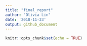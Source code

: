```yaml
---
title: "final_report"
author: "Olivia Lin"
date: '2018-11-23'
output: github_document
---
```


```r
knitr::opts_chunk$set(echo = TRUE)
```


